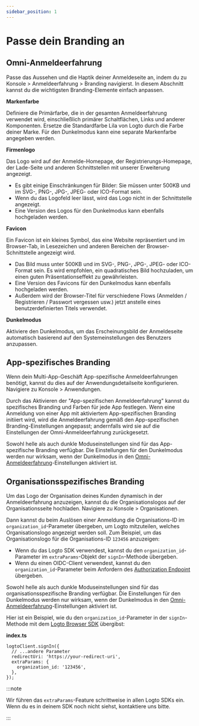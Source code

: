 ```yaml
---
sidebar_position: 1
---
```


# Passe dein Branding an

## Omni-Anmeldeerfahrung

Passe das Aussehen und die Haptik deiner Anmeldeseite an, indem du zu <CloudLink to="/sign-in-experience/branding">Konsole > Anmeldeerfahrung > Branding</CloudLink> navigierst. In diesem Abschnitt kannst du die wichtigsten Branding-Elemente einfach anpassen.

**Markenfarbe**

Definiere die Primärfarbe, die in der gesamten Anmeldeerfahrung verwendet wird, einschließlich primärer Schaltflächen, Links und anderer Komponenten. Ersetze die Standardfarbe Lila von Logto durch die Farbe deiner Marke. Für den Dunkelmodus kann eine separate Markenfarbe angegeben werden.

**Firmenlogo**

Das Logo wird auf der Anmelde-Homepage, der Registrierungs-Homepage, der Lade-Seite und anderen Schnittstellen mit unserer Erweiterung angezeigt.

- Es gibt einige Einschränkungen für Bilder: Sie müssen unter 500KB und im SVG-, PNG-, JPG-, JPEG- oder ICO-Format sein.
- Wenn du das Logofeld leer lässt, wird das Logo nicht in der Schnittstelle angezeigt.
- Eine Version des Logos für den Dunkelmodus kann ebenfalls hochgeladen werden.

**Favicon**

Ein Favicon ist ein kleines Symbol, das eine Website repräsentiert und im Browser-Tab, in Lesezeichen und anderen Bereichen der Browser-Schnittstelle angezeigt wird.

- Das Bild muss unter 500KB und im SVG-, PNG-, JPG-, JPEG- oder ICO-Format sein. Es wird empfohlen, ein quadratisches Bild hochzuladen, um einen guten Präsentationseffekt zu gewährleisten.
- Eine Version des Favicons für den Dunkelmodus kann ebenfalls hochgeladen werden.
- Außerdem wird der Browser-Titel für verschiedene Flows (Anmelden / Registrieren / Passwort vergessen usw.) jetzt anstelle eines benutzerdefinierten Titels verwendet.

**Dunkelmodus**

Aktiviere den Dunkelmodus, um das Erscheinungsbild der Anmeldeseite automatisch basierend auf den Systemeinstellungen des Benutzers anzupassen.

## App-spezifisches Branding

Wenn dein Multi-App-Geschäft App-spezifische Anmeldeerfahrungen benötigt, kannst du dies auf der Anwendungsdetailseite konfigurieren. Navigiere zu <CloudLink to="/applications">Konsole > Anwendungen</CloudLink>.

Durch das Aktivieren der "App-spezifischen Anmeldeerfahrung" kannst du spezifisches Branding und Farben für jede App festlegen. Wenn eine Anmeldung von einer App mit aktiviertem App-spezifischen Branding initiiert wird, wird die Anmeldeerfahrung gemäß den App-spezifischen Branding-Einstellungen angepasst; andernfalls wird sie auf die Einstellungen der Omni-Anmeldeerfahrung zurückgesetzt.

Sowohl helle als auch dunkle Moduseinstellungen sind für das App-spezifische Branding verfügbar. Die Einstellungen für den Dunkelmodus werden nur wirksam, wenn der Dunkelmodus in den [Omni-Anmeldeerfahrung](#omni-sign-in-experience)-Einstellungen aktiviert ist.

## Organisationsspezifisches Branding

Um das Logo der Organisation deines Kunden dynamisch in der Anmeldeerfahrung anzuzeigen, kannst du die Organisationslogos auf der Organisationsseite hochladen. Navigiere zu <CloudLink to="/organizations">Konsole > Organisationen</CloudLink>.

Dann kannst du beim Auslösen einer Anmeldung die Organisations-ID im `organization_id`-Parameter übergeben, um Logto mitzuteilen, welches Organisationslogo angezeigt werden soll. Zum Beispiel, um das Organisationslogo für die Organisations-ID `123456` anzuzeigen:

- Wenn du das Logto SDK verwendest, kannst du den `organization_id`-Parameter im `extraParams`-Objekt der `signIn`-Methode übergeben.
- Wenn du einen OIDC-Client verwendest, kannst du den `organization_id`-Parameter beim Anfordern des [Authorization Endpoint](https://openid.net/specs/openid-connect-core-1_0.html#AuthorizationEndpoint) übergeben.

Sowohl helle als auch dunkle Moduseinstellungen sind für das organisationsspezifische Branding verfügbar. Die Einstellungen für den Dunkelmodus werden nur wirksam, wenn der Dunkelmodus in den [Omni-Anmeldeerfahrung](#omni-sign-in-experience)-Einstellungen aktiviert ist.

Hier ist ein Beispiel, wie du den `organization_id`-Parameter in der `signIn`-Methode mit dem [Logto Browser SDK](/quick-starts/vanilla-js/#implement-sign-in-and-sign-out) übergibst:

**index.ts**

```tsx
logtoClient.signIn({
  // ...andere Parameter
  redirectUri: 'https://your-redirect-uri',
  extraParams: {
    organization_id: '123456',
  },
});
```

:::note

Wir führen das `extraParams`-Feature schrittweise in allen Logto SDKs ein. Wenn du es in deinem SDK noch nicht siehst, kontaktiere uns bitte.

:::
